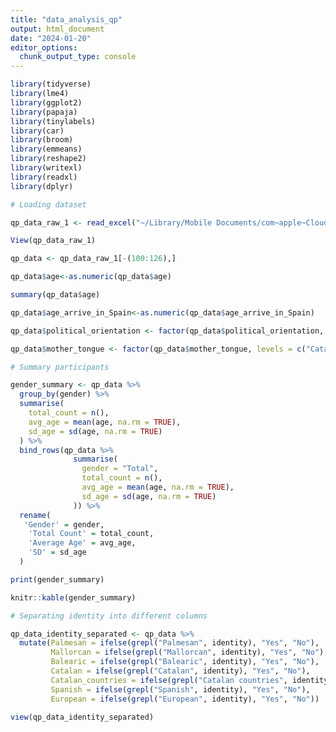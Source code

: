 ```yaml
---
title: "data_analysis_qp"
output: html_document
date: "2024-01-20"
editor_options: 
  chunk_output_type: console
---
```


```r
library(tidyverse)
library(lme4)
library(ggplot2)
library(papaja)
library(tinylabels)
library(car)
library(broom)
library(emmeans)
library(reshape2)
library(writexl)
library(readxl)
library(dplyr)
```

```r

# Loading dataset

qp_data_raw_1 <- read_excel("~/Library/Mobile Documents/com~apple~CloudDocs/rutgers/phd/second_year/QP/paper/RESULTS/data/qp_data_raw_1.xls")

View(qp_data_raw_1)

qp_data <- qp_data_raw_1[-(100:126),]

qp_data$age<-as.numeric(qp_data$age)

summary(qp_data$age)

qp_data$age_arrive_in_Spain<-as.numeric(qp_data$age_arrive_in_Spain)

qp_data$political_orientation <- factor(qp_data$political_orientation, levels = c("Far left", "Left", "Center-Left", "Centre", "Center-Right", "Right"))

qp_data$mother_tongue <- factor(qp_data$mother_tongue, levels = c("Catalan", "Both", "Spanish", "Other(s)"))

```

```r

# Summary participants

gender_summary <- qp_data %>%
  group_by(gender) %>%
  summarise(
    total_count = n(),
    avg_age = mean(age, na.rm = TRUE),
    sd_age = sd(age, na.rm = TRUE)
  ) %>%
  bind_rows(qp_data %>%
              summarise(
                gender = "Total",
                total_count = n(),
                avg_age = mean(age, na.rm = TRUE),
                sd_age = sd(age, na.rm = TRUE)
              )) %>%
  rename(
   'Gender' = gender,
    'Total Count' = total_count,
    'Average Age' = avg_age,
    'SD' = sd_age
  )

print(gender_summary)

knitr::kable(gender_summary)

```

```r
# Separating identity into different columns

qp_data_identity_separated <- qp_data %>%
  mutate(Palmesan = ifelse(grepl("Palmesan", identity), "Yes", "No"),
         Mallorcan = ifelse(grepl("Mallorcan", identity), "Yes", "No"),
         Balearic = ifelse(grepl("Balearic", identity), "Yes", "No"),
         Catalan = ifelse(grepl("Catalan", identity), "Yes", "No"),
         Catalan_countries = ifelse(grepl("Catalan countries", identity), "Yes", "No"),
         Spanish = ifelse(grepl("Spanish", identity), "Yes", "No"),
         European = ifelse(grepl("European", identity), "Yes", "No"))
         
view(qp_data_identity_separated)

```

